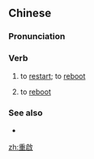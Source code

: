 ==Chinese==
{{zh-forms|s=重启}}
{{zh-wp}}

===Pronunciation===
{{zh-pron
|m=chóngqǐ
|cat=v
}}

===Verb===
{{zh-verb}}

# {{lb|zh|computing}} to [[restart]]; to [[reboot]] {{q|a computer, program, etc.}}
# {{lb|zh|fiction|entertainment}} to [[reboot]] {{q|a series}}

===See also===
* {{zh-l|啟動}}

[[zh:重啟]]